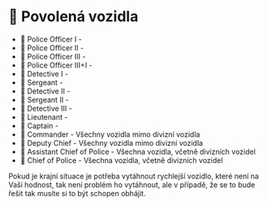 
# 🚓 Povolená vozidla

- 👮 Police Officer I -
- 👮 Police Officer II -
- 👮 Police Officer III -
- 👮 Police Officer III+I -
- 👮 Detective I -
- 👮 Sergeant -
- 👮 Detective II -
- 👮 Sergeant II -
- 👮 Detective III -
- 👮 Lieutenant -
- 👮 Captain -
- 👮 Commander - Všechny vozidla mimo divizní vozidla
- 👮 Deputy Chief - Všechny vozidla mimo divizní vozidla
- 👮 Assistant Chief of Police - Všechna vozidla, včetně divizních vozidel
- 👮 Chief of Police - Všechna vozidla, včetně divizních vozidel

<Callout type="info" emoji="ℹ️">
  Pokud je krajní situace je potřeba vytáhnout rychlejší vozidlo, které není na Vaší hodnost, tak není problém ho vytáhnout, ale v případě, že se to bude řešit tak musíte si to být schopen obhájit.
</Callout>
